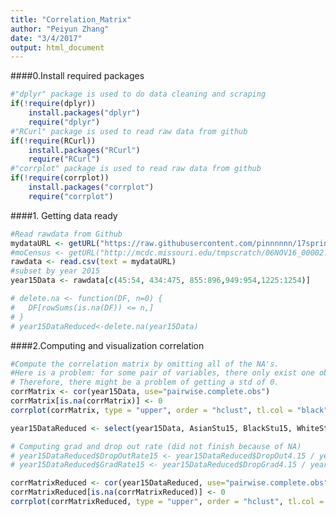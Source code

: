 ```yaml
---
title: "Correlation_Matrix"
author: "Peiyun Zhang"
date: "3/4/2017"
output: html_document
---
```



####0.Install required packages
```r
#"dplyr" package is used to do data cleaning and scraping
if(!require(dplyr))
    install.packages("dplyr")
    require("dplyr")
#"RCurl" package is used to read raw data from github
if(!require(RCurl))
    install.packages("RCurl")
    require("RCurl")
#"corrplot" package is used to read raw data from github
if(!require(corrplot))
    install.packages("corrplot")
    require("corrplot")
```


####1. Getting data ready
```r
#Read rawdata from Github
mydataURL <- getURL("https://raw.githubusercontent.com/pinnnnnn/17springmap/master/analysis/NYC_Data_Full_only_with_HalfMile.csv")
#moCensus <- getURL("http://mcdc.missouri.edu/tmpscratch/06NOV16_00002.dexter/xtract.csv")
rawdata <- read.csv(text = mydataURL)
#subset by year 2015
year15Data <- rawdata[c(45:54, 434:475, 855:896,949:954,1225:1254)]

# delete.na <- function(DF, n=0) {
#   DF[rowSums(is.na(DF)) <= n,]
# }
# year15DataReduced<-delete.na(year15Data)
```


####2.Computing and visualization correlation
```r
#Compute the correlation matrix by omitting all of the NA's.
#Here is a problem: for some pair of variables, there only exist one observation for either or both variables. 
# Therefore, there might be a problem of getting a std of 0.
corrMatrix <- cor(year15Data, use="pairwise.complete.obs")
corrMatrix[is.na(corrMatrix)] <- 0
corrplot(corrMatrix, type = "upper", order = "hclust", tl.col = "black", tl.srt = 45)

year15DataReduced <- select(year15Data, AsianStu15, BlackStu15, WhiteStu15, HispanicStu15, SWD15, Poverty15, ELAMeanScore3.15, ELAMeanScore8.15, MATMeanScore3.15, MATMeanScore8.15, TotalGrad4.15, DropOut4.15, FELONY15h, VIOLENT_CRIME15h, WHITE_COLLAR15h, COMPLETED15h)

# Computing grad and drop out rate (did not finish because of NA)
# year15DataReduced$DropOutRate15 <- year15DataReduced$DropOut4.15 / year15DataReduced$Total4.15
# year15DataReduced$GradRate15 <- year15DataReduced$DropGrad4.15 / year15DataReduced$Total4.15

corrMatrixReduced <- cor(year15DataReduced, use="pairwise.complete.obs")
corrMatrixReduced[is.na(corrMatrixReduced)] <- 0
corrplot(corrMatrixReduced, type = "upper", order = "hclust", tl.col = "black", tl.srt = 45)
```


